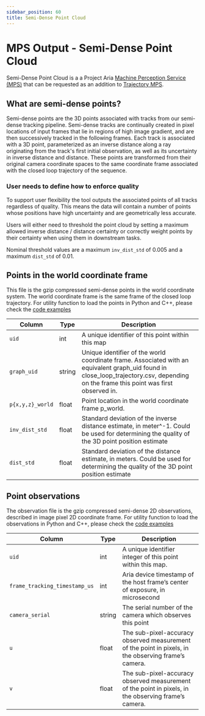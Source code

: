 ```yaml
---
sidebar_position: 60
title: Semi-Dense Point Cloud
---
```


# MPS Output - Semi-Dense Point Cloud

Semi-Dense Point Cloud is a a Project Aria [Machine Perception Service (MPS)](/docs/ARK/mps) that can be requested as an addition to [Trajectory MPS](/docs/data_formats/mps/mps_trajectory).

## What are semi-dense points?

Semi-dense points are the 3D points associated with tracks from our semi-dense tracking pipeline. Semi-dense tracks are continually created in pixel locations of input frames that lie in regions of high image gradient, and are then successively tracked in the following frames. Each track is associated with a 3D point, parameterized as an inverse distance along a ray originating from the track's first initial observation, as well as its uncertainty in inverse distance and distance. These points are transformed from their original camera coordinate spaces to the same coordinate frame associated with the closed loop trajectory of the sequence.

### User needs to define how to enforce quality
To support user flexibility the tool outputs the associated points of all tracks regardless of quality. This means the data will contain a number of points whose positions have high uncertainty and are geometrically less accurate.

Users will either need to threshold the point cloud by setting a maximum allowed inverse distance / distance certainty or correctly weight points by their certainty when using them in downstream tasks.

Nominal threshold values are a maximum `inv_dist_std` of 0.005 and a maximum `dist_std` of 0.01.

## Points in the world coordinate frame

This file is the gzip compressed semi-dense points in the world coordinate system. The world coordinate frame is the same frame of the closed loop trajectory. For utility function to load the points in Python and C++, please check the [code examples](/docs/data_utilities/core_code_snippets/mps#point-clouds)

|Column	|Type	|Description	|
|---	|---	|---	|
|`uid`	|int	|A unique identifier of this point within this map	|
|`graph_uid`	|string	|Unique identifier of the world coordinate frame. Associated with an equivalent graph_uid found in close_loop_trajectory.csv, depending on the frame this point was first observed in.	|
|`p{x,y,z}_world`	|float	|Point location in the world coordinate frame p_world.	|
|`inv_dist_std`	|float	|Standard deviation of the inverse distance estimate, in meter^-1. Could be used for determining the quality of the 3D point position estimate	|
|`dist_std`	|float	|Standard deviation of the distance estimate, in meters. Could be used for determining the quality of the 3D point position estimate	|

## Point observations

The observation file is the gzip compressed semi-dense 2D observations, described in image pixel 2D coordinate frame. For utility function to load the observations in Python and C++, please check the [code examples](/docs/data_utilities/core_code_snippets/mps#point-clouds)

|Column	|Type	|Description	|
|---	|---	|---	|
|`uid`	|int	|A unique identifier integer of this point within this map.	|
|`frame_tracking_timestamp_us`	|int	|Aria device timestamp of the host frame’s center of exposure, in microsecond	|
|`camera_serial`	|string	|The serial number of the camera which observes this point	|
|`u`	|float	|The sub-pixel-accuracy observed measurement of the point in pixels, in the observing frame’s camera.	|
|`v`	|float	|The sub-pixel-accuracy observed measurement of the point in pixels, in the observing frame’s camera. |
